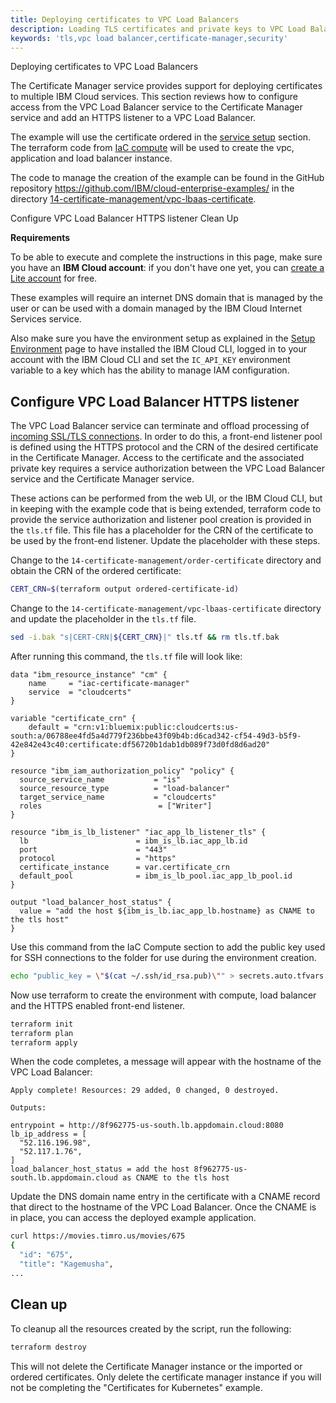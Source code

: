```yaml
---
title: Deploying certificates to VPC Load Balancers
description: Loading TLS certificates and private keys to VPC Load Balancer instances
keywords: 'tls,vpc load balancer,certificate-manager,security'
---
```


<!--

The pattern to document the resources is like follow:
- Introduce the resource with an example
- List all or the most important input parameters
- If will be used, list the most important output parameters
- Provide instructions to get the value of the input parameters, either using `ibmcloud`, API or the Web console.
- If needed, instructions to execute the code either with Terraform or Schematics

-->

<PageDescription>

Deploying certificates to VPC Load Balancers

</PageDescription>

The Certificate Manager service provides support for deploying certificates to multiple IBM Cloud services. This section reviews how to configure access from the VPC Load Balancer service to the Certificate Manager service and add an HTTPS listener to a VPC Load Balancer.

The example will use the certificate ordered in the [service setup](/certificate-management/service-setup) section. The terraform code from [IaC compute](/iac-resources/compute) will be used to create the vpc, application and load balancer instance.

The code to manage the creation of the example can be found in the GitHub repository https://github.com/IBM/cloud-enterprise-examples/ in the directory [14-certificate-management/vpc-lbaas-certificate](https://github.com/IBM/cloud-enterprise-examples/tree/master/iac/14-certificate-management/vpc-lbaas-certificate).

<AnchorLinks small>
  <AnchorLink>Configure VPC Load Balancer HTTPS listener</AnchorLink>
  <AnchorLink>Clean Up</AnchorLink>
</AnchorLinks>

<InlineNotification>

**Requirements**

To be able to execute and complete the instructions in this page, make sure you have an **IBM Cloud account**: if you don't have one yet, you can [create a Lite account](https://cloud.ibm.com/docs/overview?topic=overview-quickstart_lite#prereqs-lite) for free.

These examples will require an internet DNS domain that is managed by the user or can be used with a domain managed by the IBM Cloud Internet Services service.

Also make sure you have the environment setup as explained in the [Setup Environment](/iac/setup-environment) page to have installed the IBM Cloud CLI, logged in to your account with the IBM Cloud CLI and set the `IC_API_KEY` environment variable to a key which has the ability to manage IAM configuration.

</InlineNotification>

## Configure VPC Load Balancer HTTPS listener

The VPC Load Balancer service can terminate and offload processing of [incoming SSL/TLS connections](https://cloud.ibm.com/docs/vpc?topic=vpc-load-balancers#ssl-offloading-and-required-authorizations). In order to do this, a front-end listener pool is defined using the HTTPS protocol and the CRN of the desired certificate in the Certificate Manager. Access to the certificate and the associated private key requires a service authorization between the VPC Load Balancer service and the Certificate Manager service.

These actions can be performed from the web UI, or the IBM Cloud CLI, but in keeping with the example code that is being extended, terraform code to provide the service authorization and listener pool creation is provided in the `tls.tf` file. This file has a placeholder for the CRN of the certificate to be used by the front-end listener. Update the placeholder with these steps.

Change to the `14-certificate-management/order-certificate` directory and obtain the CRN of the ordered certificate:

```bash
CERT_CRN=$(terraform output ordered-certificate-id)
```

Change to the `14-certificate-management/vpc-lbaas-certificate` directory and update the placeholder in the `tls.tf` file.

```bash
sed -i.bak "s|CERT-CRN|${CERT_CRN}|" tls.tf && rm tls.tf.bak
```

After running this command, the `tls.tf` file will look like:

```hcl pathname=tls.tf
data "ibm_resource_instance" "cm" {
    name     = "iac-certificate-manager"
    service  = "cloudcerts"
}

variable "certificate_crn" {
    default = "crn:v1:bluemix:public:cloudcerts:us-south:a/06788ee4fd5a4d779f236bbe43f09b4b:d6cad342-cf54-49d3-b5f9-42e842e43c40:certificate:df56720b1dab1db089f73d0fd8d6ad20"
}

resource "ibm_iam_authorization_policy" "policy" {
  source_service_name           = "is"  
  source_resource_type          = "load-balancer"
  target_service_name           = "cloudcerts"
  roles                          = ["Writer"]
}

resource "ibm_is_lb_listener" "iac_app_lb_listener_tls" {
  lb                        = ibm_is_lb.iac_app_lb.id
  port                      = "443"
  protocol                  = "https"
  certificate_instance      = var.certificate_crn
  default_pool              = ibm_is_lb_pool.iac_app_lb_pool.id
}

output "load_balancer_host_status" {
  value = "add the host ${ibm_is_lb.iac_app_lb.hostname} as CNAME to the tls host"
}
```

Use this command from the IaC Compute section to add the public key used for SSH connections to the folder for use during the environment creation.

```bash
echo "public_key = \"$(cat ~/.ssh/id_rsa.pub)\"" > secrets.auto.tfvars
```

Now use terraform to create the environment with compute, load balancer and the HTTPS enabled front-end listener.

```bash
terraform init 
terraform plan 
terraform apply
```

When the code completes, a message will appear with the hostname of the VPC Load Balancer:

```text
Apply complete! Resources: 29 added, 0 changed, 0 destroyed.

Outputs:

entrypoint = http://8f962775-us-south.lb.appdomain.cloud:8080
lb_ip_address = [
  "52.116.196.98",
  "52.117.1.76",
]
load_balancer_host_status = add the host 8f962775-us-south.lb.appdomain.cloud as CNAME to the tls host
```

 Update the DNS domain name entry in the certificate with a CNAME record that direct to the hostname of the VPC Load Balancer. Once the CNAME is in place, you can access the deployed example application.

```bash
curl https://movies.timro.us/movies/675
{
  "id": "675",
  "title": "Kagemusha",
...
```

## Clean up

To cleanup all the resources created by the script, run the following:

```bash
terraform destroy
```

This will not delete the Certificate Manager instance or the imported or ordered certificates. Only delete the certificate manager instance if you will not be completing the "Certificates for Kubernetes" example.